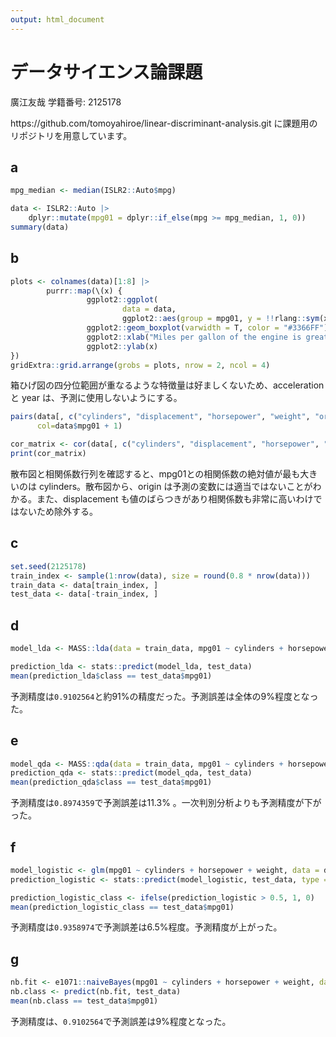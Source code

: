 ```yaml
---
output: html_document
---
```

# データサイエンス論課題

廣江友哉
学籍番号: 2125178

https://github.com/tomoyahiroe/linear-discriminant-analysis.git に課題用のリポジトリを用意しています。

## a
```r
mpg_median <- median(ISLR2::Auto$mpg)

data <- ISLR2::Auto |>
	dplyr::mutate(mpg01 = dplyr::if_else(mpg >= mpg_median, 1, 0))
summary(data)
```

## b
```r
plots <- colnames(data)[1:8] |>
		purrr::map(\(x) {
				 ggplot2::ggplot(
						 data = data,
						 ggplot2::aes(group = mpg01, y = !!rlang::sym(x))) +
				 ggplot2::geom_boxplot(varwidth = T, color = "#3366FF") +
				 ggplot2::xlab("Miles per gallon of the engine is greater than median (0,1)") +
				 ggplot2::ylab(x)
}) 
gridExtra::grid.arrange(grobs = plots, nrow = 2, ncol = 4)
```

箱ひげ図の四分位範囲が重なるような特徴量は好ましくないため、acceleration と year は、予測に使用しないようにする。

```r
pairs(data[, c("cylinders", "displacement", "horsepower", "weight", "origin", "mpg01")], 
      col=data$mpg01 + 1)

cor_matrix <- cor(data[, c("cylinders", "displacement", "horsepower", "weight", "origin", "mpg01")])
print(cor_matrix)
```

散布図と相関係数行列を確認すると、mpg01との相関係数の絶対値が最も大きいのは cylinders。散布図から、origin は予測の変数には適当ではないことがわかる。また、displacement も値のばらつきがあり相関係数も非常に高いわけではないため除外する。

## c

```r
set.seed(2125178)
train_index <- sample(1:nrow(data), size = round(0.8 * nrow(data)))
train_data <- data[train_index, ]
test_data <- data[-train_index, ]
```

## d

```r
model_lda <- MASS::lda(data = train_data, mpg01 ~ cylinders + horsepower + weight)

prediction_lda <- stats::predict(model_lda, test_data)
mean(prediction_lda$class == test_data$mpg01)
```

予測精度は`0.9102564`と約91%の精度だった。予測誤差は全体の9%程度となった。

## e

```r
model_qda <- MASS::qda(data = train_data, mpg01 ~ cylinders + horsepower + weight)
prediction_qda <- stats::predict(model_qda, test_data)
mean(prediction_qda$class == test_data$mpg01)
```

予測精度は`0.8974359`で予測誤差は11.3% 。一次判別分析よりも予測精度が下がった。

## f

```r
model_logistic <- glm(mpg01 ~ cylinders + horsepower + weight, data = data, family = binomial, subset = train_index)
prediction_logistic <- stats::predict(model_logistic, test_data, type = "response")

prediction_logistic_class <- ifelse(prediction_logistic > 0.5, 1, 0)
mean(prediction_logistic_class == test_data$mpg01)
```

予測精度は`0.9358974`で予測誤差は6.5%程度。予測精度が上がった。

## g

```r

nb.fit <- e1071::naiveBayes(mpg01 ~ cylinders + horsepower + weight, data = data, subset = train_index)
nb.class <- predict(nb.fit, test_data)
mean(nb.class == test_data$mpg01)
```

予測精度は、`0.9102564`で予測誤差は9%程度となった。

